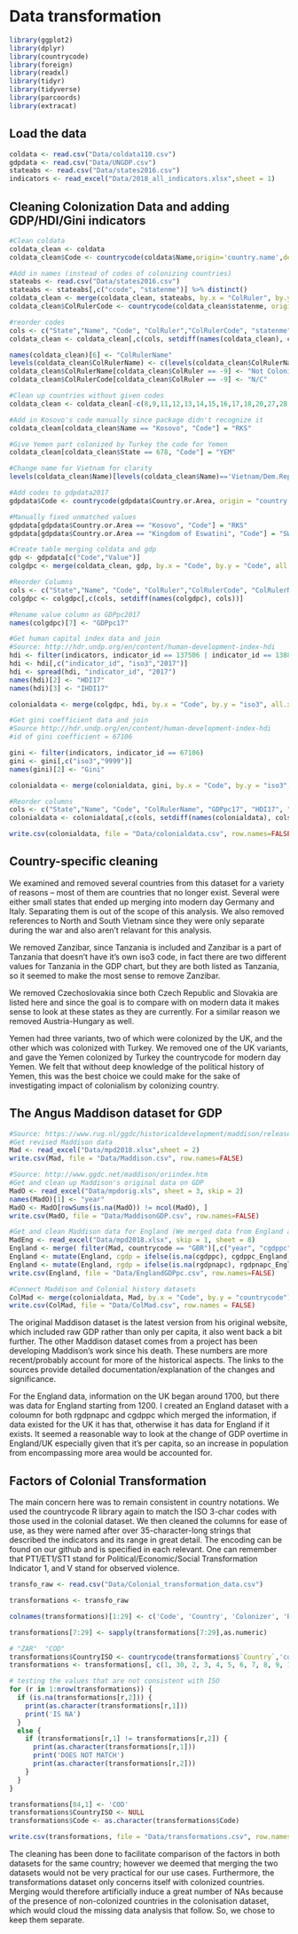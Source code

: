 # Data transformation

```r
library(ggplot2)
library(dplyr)
library(countrycode)
library(foreign)
library(readxl)
library(tidyr)
library(tidyverse)
library(parcoords)
library(extracat)
```


## Load the data
```r
coldata <- read.csv("Data/coldata110.csv")
gdpdata <- read.csv("Data/UNGDP.csv")
stateabs <- read.csv("Data/states2016.csv")
indicators <- read_excel("Data/2018_all_indicators.xlsx",sheet = 1)
```

## Cleaning Colonization Data and adding GDP/HDI/Gini indicators
```r

#Clean coldata
coldata_clean <- coldata
coldata_clean$Code <- countrycode(coldata$Name,origin='country.name',destination = 'iso3c')

#Add in names (instead of codes of colonizing countries)
stateabs <- read.csv("Data/states2016.csv")
stateabs <- stateabs[,c("ccode", "statenme")] %>% distinct()
coldata_clean <- merge(coldata_clean, stateabs, by.x = "ColRuler", by.y = "ccode", all.x = TRUE)
coldata_clean$ColRulerCode <- countrycode(coldata_clean$statenme, origin = "country.name", destination = "iso3c")

#reorder codes
cols <- c("State","Name", "Code", "ColRuler","ColRulerCode", "statenme")
coldata_clean <- coldata_clean[,c(cols, setdiff(names(coldata_clean), cols))]

names(coldata_clean)[6] <- "ColRulerName"
levels(coldata_clean$ColRulerName) <- c(levels(coldata_clean$ColRulerName), "Not Colonized")
coldata_clean$ColRulerName[coldata_clean$ColRuler == -9] <- "Not Colonized"
coldata_clean$ColRulerCode[coldata_clean$ColRuler == -9] <- "N/C"

#Clean up countries without given codes
coldata_clean <- coldata_clean[-c(8,9,11,12,13,14,15,16,17,18,20,27,28,30,31,32,89,91,132,173),]

#Add in Kosovo's code manually since package didn't recognize it
coldata_clean[coldata_clean$Name == "Kosovo", "Code"] = "RKS"

#Give Yemen part colonized by Turkey the code for Yemen
coldata_clean[coldata_clean$State == 678, "Code"] = "YEM"

#Change name for Vietnam for clarity
levels(coldata_clean$Name)[levels(coldata_clean$Name)=='Vietnam/Dem.Rep.Vietnam (North)'] <- 'Vietnam'

#Add codes to gdpdata2017
gdpdata$Code <- countrycode(gdpdata$Country.or.Area, origin = "country.name", destination = "iso3c")

#Manually fixed unmatched values
gdpdata[gdpdata$Country.or.Area == "Kosovo", "Code"] = "RKS"
gdpdata[gdpdata$Country.or.Area == "Kingdom of Eswatini", "Code"] = "SWZ"

#Create table merging coldata and gdp
gdp <- gdpdata[c("Code","Value")]
colgdpc <- merge(coldata_clean, gdp, by.x = "Code", by.y = "Code", all.x = TRUE)

#Reorder Columns
cols <- c("State","Name", "Code", "ColRuler","ColRulerCode", "ColRulerName", "Value")
colgdpc <- colgdpc[,c(cols, setdiff(names(colgdpc), cols))]

#Rename value column as GDPpc2017
names(colgdpc)[7] <- "GDPpc17"

#Get human capital index data and join
#Source: http://hdr.undp.org/en/content/human-development-index-hdi
hdi <- filter(indicators, indicator_id == 137506 | indicator_id == 138806)
hdi <- hdi[,c("indicator_id", "iso3","2017")]
hdi <- spread(hdi, "indicator_id", "2017")
names(hdi)[2] <- "HDI17"
names(hdi)[3] <- "IHDI17"

colonialdata <- merge(colgdpc, hdi, by.x = "Code", by.y = "iso3", all.x = TRUE)

#Get gini coefficient data and join
#Source http://hdr.undp.org/en/content/human-development-index-hdi
#id of gini coefficient = 67106

gini <- filter(indicators, indicator_id == 67106)
gini <- gini[,c("iso3","9999")]
names(gini)[2] <- "Gini"

colonialdata <- merge(colonialdata, gini, by.x = "Code", by.y = "iso3", all.x = TRUE)

#Reorder columns
cols <- c("State","Name", "Code", "ColRulerName", "GDPpc17", "HDI17", "IHDI17", "Gini")
colonialdata <- colonialdata[,c(cols, setdiff(names(colonialdata), cols))]

write.csv(colonialdata, file = "Data/colonialdata.csv", row.names=FALSE)
```

## Country-specific cleaning

We examined and removed several countries from this dataset for a variety of reasons -- most of them are countries that no longer exist. Several were either small states that ended up merging into modern day Germany and Italy. Separating them is out of the scope of this analysis. We also removed references to North and South Vietnam since they were only separate during the war and also aren't relavant for this analysis.

We removed Zanzibar, since Tanzania is included and Zanzibar is a part of Tanzania that doesn't have it's own iso3 code, in fact there are two different values for Tanzania in the GDP chart, but they are both listed as Tanzania, so it seemed to make the most sense to remove Zanzibar.

We removed Czechoslovakia since both Czech Republic and Slovakia are listed here and since the goal is to compare with on modern data it makes sense to look at these states as they are currently. For a similar reason we removed Austria-Hungary as well.

Yemen had three variants, two of which were colonized by the UK, and the other which was colonized with Turkey. We removed one of the UK variants, and gave the Yemen colonized by Turkey the countrycode for modern day Yemen. We felt that without deep knowledge of the political history of Yemen, this was the best choice we could make for the sake of investigating impact of colonialism by colonizing country.

## The Angus Maddison dataset for GDP

```r
#Source: https://www.rug.nl/ggdc/historicaldevelopment/maddison/releases/maddison-project-database-2018
#Get revised Maddison data
Mad <- read_excel("Data/mpd2018.xlsx",sheet = 2)
write.csv(Mad, file = "Data/Maddison.csv", row.names=FALSE)

#Source: http://www.ggdc.net/maddison/oriindex.htm
#Get and clean up Maddison's original data on GDP
MadO <- read_excel("Data/mpdorig.xls", sheet = 3, skip = 2)
names(MadO)[1] <- "year"
MadO <- MadO[rowSums(is.na(MadO)) != ncol(MadO), ]
write.csv(MadO, file = "Data/MaddisonGDP.csv", row.names=FALSE)

#Get and clean Maddison data for England (We merged data from England and the UK since information was available for England for a longer period)
MadEng <- read_excel("Data/mpd2018.xlsx", skip = 1, sheet = 8)
England <- merge( filter(Mad, countrycode == "GBR")[,c("year", "cgdppc", "rgdpnapc")], MadEng[,c("year", "cgdppc_England", "rgdpnapc_England")], by.x = "year", by.y = "year", all = TRUE)
England <- mutate(England, cgdp = ifelse(is.na(cgdppc), cgdppc_England, cgdppc ))
England <- mutate(England, rgdp = ifelse(is.na(rgdpnapc), rgdpnapc_England, rgdpnapc ))
write.csv(England, file = "Data/EnglandGDPpc.csv", row.names=FALSE)

#Connect Maddison and Colonial history datasets
ColMad <- merge(colonialdata, Mad, by.x = "Code", by.y = "countrycode")
write.csv(ColMad, file = "Data/ColMad.csv", row.names = FALSE)
```

The original Maddison dataset is the latest version from his original website, which included raw GDP rather than only per capita, it also went back a bit further. The other Maddison dataset comes from a project has been developing Maddison's work since his death. These numbers are more recent/probably account for more of the historical aspects. The links to the sources provide detailed documentation/explanation of the changes and significance.

For the England data, information on the UK began around 1700, but there was data for England starting from 1200. I created an England dataset with a coloumn for both rgdpnapc and cgdppc which merged the information, if data existed for the UK it has that, otherwise it has data for England if it exists. It seemed a reasonable way to look at the change of GDP overtime in England/UK especially given that it's per capita, so an increase in population from encompassing more area would be accounted for.


## Factors of Colonial Transformation

The main concern here was to remain consistent in country notations. We used the countrycode R library again to match the ISO 3-char codes with those used in the colonial dataset. We then cleaned the columns for ease of use, as they were named after over 35-character-long strings that described the indicators and its range in great detail. The encoding can be found on our github and is specified in each relevant. One can remember that PT1/ET1/ST1 stand for Political/Economic/Social Transformation Indicator 1, and V stand for observed violence.

```r
transfo_raw <- read.csv("Data/Colonial_transformation_data.csv")

transformations <- transfo_raw

colnames(transformations)[1:29] <- c('Code', 'Country', 'Colonizer', 'Beginning', 'End', 'Duration', 'VC', 'VR', 'VI', 'V Total', 'PT1','PT2','PT3','PT4','ET1','ET2','ET3','ET4','ET5','ET6','ET7','ST1','ST2','ST3','ST4', 'PT Level', 'ET Level', 'ST Level', 'CT Level')

transformations[7:29] <- sapply(transformations[7:29],as.numeric)
```


```r
# "ZAR"  "COD" 
transformations$CountryISO <- countrycode(transformations$`Country`,'country.name','iso3c')
transformations <- transformations[, c(1, 30, 2, 3, 4, 5, 6, 7, 8, 9, 10, 11, 12, 13, 14, 15, 16, 17, 18, 19, 20, 21, 22, 23, 24, 25, 26, 27, 28, 29)]

# testing the values that are not consistent with ISO
for (r in 1:nrow(transformations)) {
  if (is.na(transformations[r,2])) {
    print(as.character(transformations[r,1]))
    print('IS NA')
  }
  else {
    if (transformations[r,1] != transformations[r,2]) {
      print(as.character(transformations[r,1]))
      print('DOES NOT MATCH')
      print(as.character(transformations[r,2]))
    }
  }
}

transformations[84,1] <- 'COD'
transformations$CountryISO <- NULL
transformations$Code <- as.character(transformations$Code)

```


```r
write.csv(transformations, file = "Data/transformations.csv", row.names=FALSE)
```

The cleaning has been done to facilitate comparison of the factors in both datasets for the same country; however we deemed that merging the two datasets would not be very practical for our use cases. Furthermore, the transformations dataset only concerns itself with colonized countries. Merging would therefore artificially induce a great number of NAs because of the presence of non-colonized countries in the colonisation dataset, which would cloud the missing data analysis that follow. So, we chose to keep them separate.